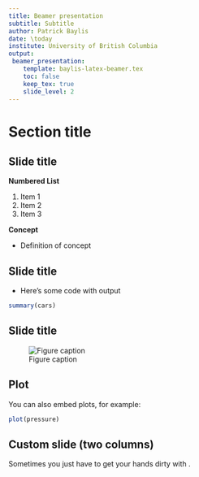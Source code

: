```yaml
---
title: Beamer presentation
subtitle: Subtitle
author: Patrick Baylis
date: \today
institute: University of British Columbia
output:
 beamer_presentation:
    template: baylis-latex-beamer.tex
    toc: false
    keep_tex: true
    slide_level: 2
---
```


# Section title

## Slide title

__Numbered List__

1. Item 1
2. Item 2
3. Item 3

**Concept**

- Definition of concept

## Slide title

- Here's some code with output

```r
summary(cars)
```

## Slide title

![Figure caption](logo.png)

## Plot

You can also embed plots, for example:

```r
plot(pressure)
```

## Custom slide (two columns)

Sometimes you just have to get your hands dirty with \LaTeX.

\begin{columns}
	\begin{column}{0.5\textwidth}
	   some text here some text here some text here some text here some text here
	\end{column}
	\begin{column}{0.5\textwidth}  %%<--- here
	    \begin{center}
	     \includegraphics[width=1\textwidth]{logo.png}
	    \end{center}
	\end{column}
\end{columns}

